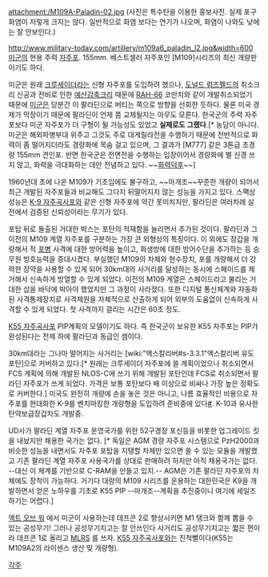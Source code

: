 attachment:/M109A-Paladin-02.jpg
(사진은 특수탄을 이용한 홍보사진. 실제 포구화염이 저렇게 크지는 않다. 일반적으로 화염 보다는 연기가 나오며, 화염이 나와도 낮에는 잘 안보인다.)

http://www.military-today.com/artillery/m109a6_paladin_l2.jpg&width=600
[[미군]]의 현용 주력 [[자주포]]. 155mm.
베스트셀러 자주포인 [M109]시리즈의 최신 개량판이기도 하다. 

미군은 원래 [[크루세이더]]라는 신형 자주포를 도입하려 했으나, [[도널드 럼즈펠드]]의 취소크리 신공과 전비로 인한 [[예산감축크리]] 때문에 [[RAH-66]] 코만치와 같이 개발취소되었기 때문에 [[미군]]은 당분간 이 팔라딘으로 버티는 쪽으로 방향을 선회한 듯하다. 물론 미국 경제가 막장이기 때문에 팔라딘이 언제 쯤 교체될지는 아무도 모른다. 한국군의 주력 자주포보다 미군 자주포가 더 구형이 될 가능성도 있었고 '''실제로도 그랬다'''.[* 농담이 아니다. 미군은 해외파병부대 위주고 그것도 주로 대게릴라전을 수행하기 때문에 전반적으로 화력이 좀 떨어지더라도 경량화에 목숨 걸고 있으며, 그 결과가 [M777] 같은 3톤급 초경량 155mm 견인포. 반면 한국군은 전면전을 수행하는 입장이어서 경량화에 별 신경 쓰지 않고, 화력을 극대화하는 데만 전념하고 있다. ~~[[화력덕후]]~~]

1960년대 초에 나온 M109가 기초임에도 불구하고, ~~마개조~~꾸준한 개량이 되어서 최근 개발된 자주포들과 비교해도 그다지 뒤떨어지지 않는 성능을 가지고 있다. 스팩상 성능은 [[K-9 자주곡사포]]와 같은 신형 자주포에 약간 못미치지만, 팔라딘은 여러차례 실전에서 검증된 신뢰성이라는 무기가 있다.  

포탑 뒤로 돌출된 거대한 박스는 포탄의 적재함을 늘리면서 추가된 것이다. 팔라딘과 그 이전의 M109 계열 자주포를 구분하는 가장 큰 외형상의 특징이다. 이 외에도 장갑을 개량해서 적 [[포병]] 사격에 대한 방어력을 높이고, 화생방에 대한 방어수단을 추가하는 등 승무원 방호능력을 증대시켰다. 부실했던 M109의 차체와 현수장치, 포를 개량해서 더 강력한 장약을 사용할 수 있게 되어 30km대의 사거리를 달성하는 동시에 스페이드를 제거해서 신속하게 방열할 수 있게 되었다. 이전의 M109 계열은 스페이드라고 불리는 거대한 삽을 바닥에 박아야 했었지만 그 과정이 사라졌다. 또한 디지털 통신체계와 자동화된 사격통제장치로 사격제원을 자체적으로 산출하게 되어 외부의 도움없이 신속하게 사격할 수 있게 되었다. 첫 사격까지 걸리는 시간은 60초 정도. 

[[K55 자주곡사포]] PIP계획의 모델이기도 하다. 즉 한국군이 보유한 K55 자주포는 PIP가 완성된다는 전제 하에 팔라딘과 동급인 셈이다. 

30km대라는 그나마 떨어지는 사거리는 [wiki:"엑스칼리버#s-3.3.1"엑스칼리버 유도포탄]으로 커버하고 있다.[* 원래는 크루세이더 자주포에 쓸 계획이었으나 취소되면서 FCS 계획에 의해 개발된 NLOS-C에 쓰기 위해 개발된 포탄인데 FCS로 취소되면서 팔라딘 자주포가 쓰게 되었다. 가격은 보통 포탄보다 배 이상으로 비싸나 가장 높은 정확도로 커버한다.] 미국도 완전히 개량에 손을 놓은 것은 아니고, 나름 효율적인 비용으로 자주포를 현대화한 K-9를 벤치마킹한 개량형을 도입하려 준비중에 있다[http://view.asiae.co.kr/news/view.htm?idxno=2013110117292316566 #]. K-10과 유사한 탄약보급장갑차도 개발중.

UD사가 팔라딘 계열 자주포 운영국가를 위한 52구경장 포신등을 비롯한 업그레이드 킷을 내놨지만 채용한 국가는 없다. [* 독일은 AGM 경량 자주포 시스템으로 PzH2000과 비슷한 성능을 내면서도 자주포 포탑을 지탱할 차체만 있으면 쓸 수 있는 모듈을 개발했고 기존 팔라딘 계열 자주포 사용국가를 상대로 판매하려 하지만 아직 채용국가는 없다. --대신 이 체계를 기반으로 C-RAM을 만들고 있지.--  AGM은 기존 팔라딘 자주포의 차체에도 장착이 가능하다. 거기다 대량의 M109 시리즈를 운용하는 대한민국은 K9을 개발하면서 얻은 노하우를 기초로 K55 PIP --마개조--계획을 추진중이니 여기에 세일즈하기는 어렵다.]

[[액트 오브 워]] 에서 미군이 사용하는데 데프콘 2로 향상시키면 M1 탱크와 함께 뽑을 수 있는 공성무기! 그러나 공성무기치고는 잘 안쓰인다 사거리도 공성무기치고는 짧은 편이라 데프콘 1로 올리고 [[MLRS]] 를 쓰자.
[[K55 자주곡사포]]와는 친척뻘이다(K55는 M109A2의 라이센스 생산 및 개량형).

[[각주]]
